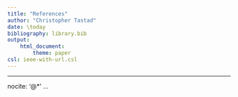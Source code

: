 ```yaml
---
title: "References"
author: "Christopher Tastad"
date: \today
bibliography: library.bib
output:
    html_document:
        theme: paper
csl: ieee-with-url.csl
---
```


---
nocite: '@*'
...
